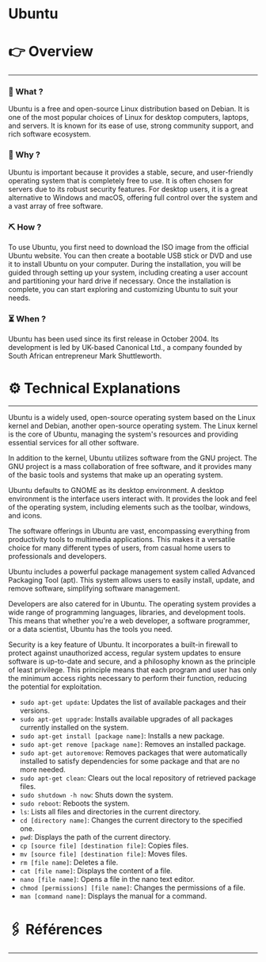 # Ubuntu


# 👉 Overview

---

### 👀 What ?

Ubuntu is a free and open-source Linux distribution based on Debian. It is one of the most popular choices of Linux for desktop computers, laptops, and servers. It is known for its ease of use, strong community support, and rich software ecosystem.


### 🧐 Why ?

Ubuntu is important because it provides a stable, secure, and user-friendly operating system that is completely free to use. It is often chosen for servers due to its robust security features. For desktop users, it is a great alternative to Windows and macOS, offering full control over the system and a vast array of free software.


### ⛏️ How ?

To use Ubuntu, you first need to download the ISO image from the official Ubuntu website. You can then create a bootable USB stick or DVD and use it to install Ubuntu on your computer. During the installation, you will be guided through setting up your system, including creating a user account and partitioning your hard drive if necessary. Once the installation is complete, you can start exploring and customizing Ubuntu to suit your needs.


### ⏳ When ?

Ubuntu has been used since its first release in October 2004. Its development is led by UK-based Canonical Ltd., a company founded by South African entrepreneur Mark Shuttleworth.


# ⚙️ Technical Explanations

---

Ubuntu is a widely used, open-source operating system based on the Linux kernel and Debian, another open-source operating system. The Linux kernel is the core of Ubuntu, managing the system's resources and providing essential services for all other software.

In addition to the kernel, Ubuntu utilizes software from the GNU project. The GNU project is a mass collaboration of free software, and it provides many of the basic tools and systems that make up an operating system.

Ubuntu defaults to GNOME as its desktop environment. A desktop environment is the interface users interact with. It provides the look and feel of the operating system, including elements such as the toolbar, windows, and icons.

The software offerings in Ubuntu are vast, encompassing everything from productivity tools to multimedia applications. This makes it a versatile choice for many different types of users, from casual home users to professionals and developers.

Ubuntu includes a powerful package management system called Advanced Packaging Tool (apt). This system allows users to easily install, update, and remove software, simplifying software management.

Developers are also catered for in Ubuntu. The operating system provides a wide range of programming languages, libraries, and development tools. This means that whether you're a web developer, a software programmer, or a data scientist, Ubuntu has the tools you need.

Security is a key feature of Ubuntu. It incorporates a built-in firewall to protect against unauthorized access, regular system updates to ensure software is up-to-date and secure, and a philosophy known as the principle of least privilege. This principle means that each program and user has only the minimum access rights necessary to perform their function, reducing the potential for exploitation.

- `sudo apt-get update`: Updates the list of available packages and their versions.
- `sudo apt-get upgrade`: Installs available upgrades of all packages currently installed on the system.
- `sudo apt-get install [package name]`: Installs a new package.
- `sudo apt-get remove [package name]`: Removes an installed package.
- `sudo apt-get autoremove`: Removes packages that were automatically installed to satisfy dependencies for some package and that are no more needed.
- `sudo apt-get clean`: Clears out the local repository of retrieved package files.
- `sudo shutdown -h now`: Shuts down the system.
- `sudo reboot`: Reboots the system.
- `ls`: Lists all files and directories in the current directory.
- `cd [directory name]`: Changes the current directory to the specified one.
- `pwd`: Displays the path of the current directory.
- `cp [source file] [destination file]`: Copies files.
- `mv [source file] [destination file]`: Moves files.
- `rm [file name]`: Deletes a file.
- `cat [file name]`: Displays the content of a file.
- `nano [file name]`: Opens a file in the nano text editor.
- `chmod [permissions] [file name]`: Changes the permissions of a file.
- `man [command name]`: Displays the manual for a command.

# 🖇️ Références

---